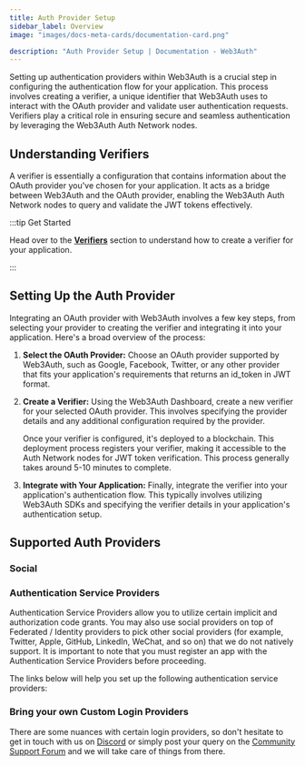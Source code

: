 ```yaml
---
title: Auth Provider Setup
sidebar_label: Overview
image: "images/docs-meta-cards/documentation-card.png"

description: "Auth Provider Setup | Documentation - Web3Auth"
---
```



Setting up authentication providers within Web3Auth is a crucial step in configuring the
authentication flow for your application. This process involves creating a verifier, a unique
identifier that Web3Auth uses to interact with the OAuth provider and validate user authentication
requests. Verifiers play a critical role in ensuring secure and seamless authentication by
leveraging the Web3Auth Auth Network nodes.

## Understanding Verifiers

A verifier is essentially a configuration that contains information about the OAuth provider you've
chosen for your application. It acts as a bridge between Web3Auth and the OAuth provider, enabling
the Web3Auth Auth Network nodes to query and validate the JWT tokens effectively.

:::tip Get Started

Head over to the [**Verifiers**](./verifiers.mdx) section to understand how to create a verifier for
your application.

:::

## Setting Up the Auth Provider

Integrating an OAuth provider with Web3Auth involves a few key steps, from selecting your provider
to creating the verifier and integrating it into your application. Here's a broad overview of the
process:

1. **Select the OAuth Provider:** Choose an OAuth provider supported by Web3Auth, such as Google,
   Facebook, Twitter, or any other provider that fits your application's requirements that returns
   an id_token in JWT format.

2. **Create a Verifier:** Using the Web3Auth Dashboard, create a new verifier for your selected
   OAuth provider. This involves specifying the provider details and any additional configuration
   required by the provider.

   Once your verifier is configured, it's deployed to a blockchain. This deployment process
   registers your verifier, making it accessible to the Auth Network nodes for JWT token
   verification. This process generally takes around 5-10 minutes to complete.

3. **Integrate with Your Application:** Finally, integrate the verifier into your application's
   authentication flow. This typically involves utilizing Web3Auth SDKs and specifying the verifier
   details in your application's authentication setup.

## Supported Auth Providers

### Social

<SocialTiles />

### Authentication Service Providers

Authentication Service Providers allow you to utilize certain implicit and authorization code
grants. You may also use social providers on top of Federated / Identity providers to pick other
social providers (for example, Twitter, Apple, GitHub, LinkedIn, WeChat, and so on) that we do not
natively support. It is important to note that you must register an app with the Authentication
Service Providers before proceeding.

The links below will help you set up the following authentication service providers:

<FederatedTiles />

### Bring your own Custom Login Providers

<BYOCustomJWTTiles />

There are some nuances with certain login providers, so don't hesitate to get in touch with us on
[Discord](https://discord.gg/web3auth) or simply post your query on the
[Community Support Forum](https://web3auth.io/community/c/feature-request/14) and we will take care
of things from there.
